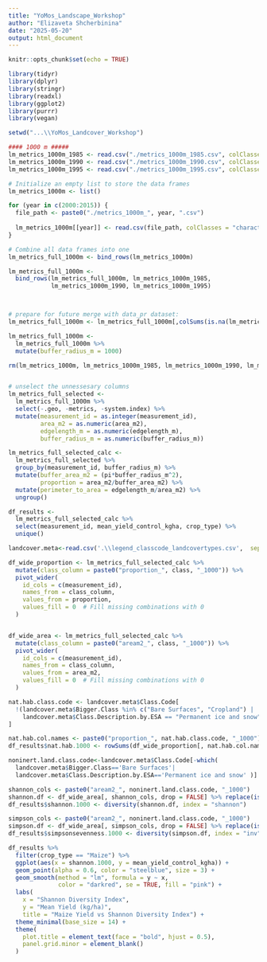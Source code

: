 ---
title: "YoMos_Landscape_Workshop"
author: "Elizaveta Shcherbinina"
date: "2025-05-20"
output: html_document
---

```{r setup, include=FALSE}
knitr::opts_chunk$set(echo = TRUE)
```

```{r 00 packages}
library(tidyr)
library(dplyr)
library(stringr)
library(readxl)
library(ggplot2)
library(purrr)
library(vegan)
```


```{r 01 setwd}
setwd("...\\YoMos_Landcover_Workshop")
```


```{r 02 read in the gee data}

#### 1000 m #####
lm_metrics_1000m_1985 <- read.csv("./metrics_1000m_1985.csv", colClasses = "character")
lm_metrics_1000m_1990 <- read.csv("./metrics_1000m_1990.csv", colClasses = "character")
lm_metrics_1000m_1995 <- read.csv("./metrics_1000m_1995.csv", colClasses = "character")

# Initialize an empty list to store the data frames
lm_metrics_1000m <- list()

for (year in c(2000:2015)) {
  file_path <- paste0("./metrics_1000m_", year, ".csv")
  
  lm_metrics_1000m[[year]] <- read.csv(file_path, colClasses = "character")
}

# Combine all data frames into one
lm_metrics_full_1000m <- bind_rows(lm_metrics_1000m)

lm_metrics_full_1000m <- 
  bind_rows(lm_metrics_full_1000m, lm_metrics_1000m_1985, 
            lm_metrics_1000m_1990, lm_metrics_1000m_1995)



# prepare for future merge with data_pr dataset:
lm_metrics_full_1000m <- lm_metrics_full_1000m[,colSums(is.na(lm_metrics_full_1000m))<nrow(lm_metrics_full_1000m)]

lm_metrics_full_1000m <- 
  lm_metrics_full_1000m %>% 
  mutate(buffer_radius_m = 1000)

rm(lm_metrics_1000m, lm_metrics_1000m_1985, lm_metrics_1000m_1990, lm_metrics_1000m_1995)


# unselect the unnessesary columns
lm_metrics_full_selected <- 
  lm_metrics_full_1000m %>% 
  select(-.geo, -metrics, -system.index) %>% 
  mutate(measurement_id = as.integer(measurement_id),
         area_m2 = as.numeric(area_m2),
         edgelength_m = as.numeric(edgelength_m),
         buffer_radius_m = as.numeric(buffer_radius_m))
```

```{r 03 calculate buffer area and proportion of class}

lm_metrics_full_selected_calc <- 
  lm_metrics_full_selected %>% 
  group_by(measurement_id, buffer_radius_m) %>% 
  mutate(buffer_area_m2 = (pi*buffer_radius_m^2),
         proportion = area_m2/buffer_area_m2) %>% 
  mutate(perimeter_to_area = edgelength_m/area_m2) %>% 
  ungroup()

```

```{r 04 prepare the results dataset}

df_results <- 
  lm_metrics_full_selected_calc %>% 
  select(measurement_id, mean_yield_control_kgha, crop_type) %>% 
  unique()
```


```{r 05 load the landcover data}
landcover.meta<-read.csv('.\\legend_classcode_landcovertypes.csv',  sep = ',', dec = '.')
```


```{r 06 prepare the wide format dataframes}
df_wide_proportion <- lm_metrics_full_selected_calc %>%
  mutate(class_column = paste0("proportion_", class, "_1000")) %>%
  pivot_wider(
    id_cols = c(measurement_id),
    names_from = class_column,
    values_from = proportion,
    values_fill = 0  # Fill missing combinations with 0
  )


df_wide_area <- lm_metrics_full_selected_calc %>%
  mutate(class_column = paste0("aream2_", class, "_1000")) %>%
  pivot_wider(
    id_cols = c(measurement_id),
    names_from = class_column,
    values_from = area_m2,
    values_fill = 0  # Fill missing combinations with 0
  )
```

```{r 07 calculation of the area of the natural habitat}
nat.hab.class.code <- landcover.meta$Class.Code[
  !(landcover.meta$Bigger.Class %in% c("Bare Surfaces", "Cropland") |
    landcover.meta$Class.Description.by.ESA == "Permanent ice and snow")
]

nat.hab.col.names <- paste0("proportion_", nat.hab.class.code, "_1000")
df_results$nat.hab.1000 <- rowSums(df_wide_proportion[, nat.hab.col.names, drop = FALSE], na.rm = TRUE)
```

```{r 08 shannon index}
noninert.land.class.code<-landcover.meta$Class.Code[-which(
  landcover.meta$Bigger.Class=='Bare Surfaces'| 
  landcover.meta$Class.Description.by.ESA=='Permanent ice and snow' )]

shannon_cols <- paste0("aream2_", noninert.land.class.code, "_1000")
shannon.df <- df_wide_area[, shannon_cols, drop = FALSE] %>% replace(is.na(.), 0)
df_results$shannon.1000 <- diversity(shannon.df, index = "shannon")

```

```{r 09 simpsonsevennes}
simpson_cols <- paste0("aream2_", noninert.land.class.code, "_1000")
simpson.df <- df_wide_area[, simpson_cols, drop = FALSE] %>% replace(is.na(.), 0)
df_results$simpsonsevenness.1000 <- diversity(simpson.df, index = "inv")
```

```{r 10 visualisation}
df_results %>% 
  filter(crop_type == "Maize") %>% 
  ggplot(aes(x = shannon.1000, y = mean_yield_control_kgha)) +
  geom_point(alpha = 0.6, color = "steelblue", size = 3) +
  geom_smooth(method = "lm", formula = y ~ x, 
              color = "darkred", se = TRUE, fill = "pink") +
  labs(
    x = "Shannon Diversity Index",
    y = "Mean Yield (kg/ha)",
    title = "Maize Yield vs Shannon Diversity Index") +
  theme_minimal(base_size = 14) +
  theme(
    plot.title = element_text(face = "bold", hjust = 0.5),
    panel.grid.minor = element_blank()
  ) 
```





